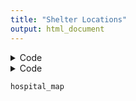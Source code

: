 ```yaml
---
title: "Shelter Locations"
output: html_document
---
```

<details> <summary>Code</summary>
```r
hospital_data =
  read_csv(file = "./data/Hospitals.csv") %>% 
  rename(location_1 = `Location 1`, 
         facility_type = `Facility Type`,
         facility_name = `Facility Name`)
  tibble(
    location_1 = c("413 120th Street New York, NY 10035 (40.798205044469, -73.932667945174)", "79 01 Elmhurst, NY 11373 (40.738710402563, -73.878351155182)", "	2201 Neptune Avenue Brooklyn, NY 11224 (40.578488319967, -73.989497148121)"))
  
  hospital_data <- hospital_data %>% 
    mutate(
      latitude = as.numeric(str_extract(location_1, "(?<=\\()[^,]+")),
      longitude = as.numeric(str_extract(location_1, "(?<=, ).+?(?=\\))"))
    )
    
  
head(hospital_data)
```
</details>

<details> <summary>Code</summary>
```r
library(leaflet)
library(dplyr)

hospital_map <- leaflet(hospital_data) %>%
  addProviderTiles("CartoDB.Positron") %>%
  addCircleMarkers(
    lat = ~latitude,
    lng = ~longitude,
    radius = 6,
    color = ~case_when(
      Borough == "Manhattan" ~ "blue",
      Borough == "Queens" ~ "green",
      Borough == "Brooklyn" ~ "purple",
      Borough == "Bronx" ~ "red",
      Borough == "Staten Island" ~ "orange",
      TRUE ~ "gray"
    ),
    stroke = FALSE,
    fillOpacity = 0.7,
    popup = ~paste(
      "<b>Facility Name:</b> ", facility_name, "<br>",
      "<b>Facility Type:</b> ", facility_type, "<br>",
      "<b>Borough:</b> ", Borough, "<br>",
      "<b>Phone:</b> ", Phone
    ),
    group = ~Borough
  ) %>%
  addLayersControl(
    overlayGroups = c("Manhattan", "Queens", "Brooklyn", "Bronx", "Staten Island"),
    options = layersControlOptions(collapsed = FALSE)
  ) %>%
  setView(lng = -73.935242, lat = 40.730610, zoom = 10)

hospital_map



```
</details>

```r
hospital_map
```

